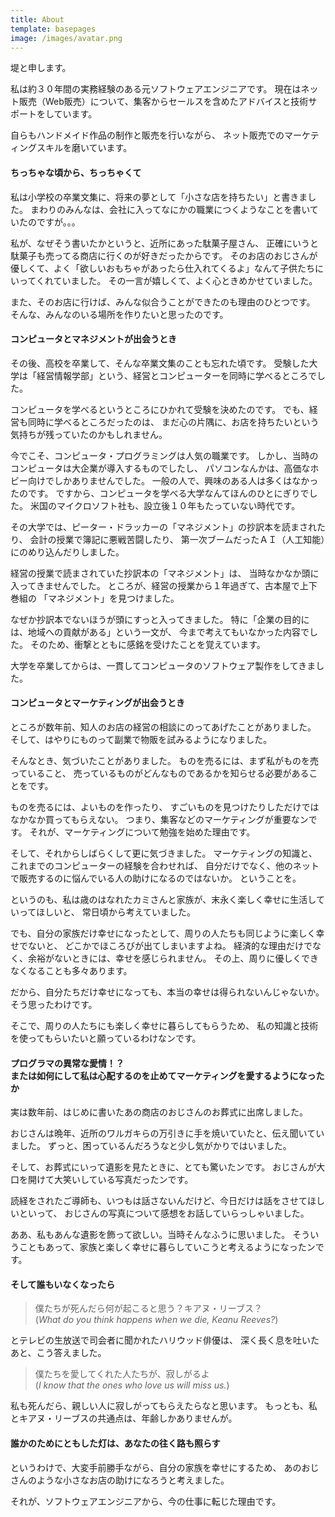 ```yaml
---
title: About
template: basepages
image: /images/avatar.png
---
```


堤と申します。

私は約３０年間の実務経験のある元ソフトウェアエンジニアです。
現在はネット販売（Web販売）について、集客からセールスを含めたアドバイスと技術サポートをしています。

<center>
  <Avatar url='/images/avatar.png' diameter='128px' />
</center>

自らもハンドメイド作品の制作と販売を行いながら、
ネット販売でのマーケティングスキルを磨いています。

#### ちっちゃな頃から、ちっちゃくて

私は小学校の卒業文集に、将来の夢として「小さな店を持ちたい」と書きました。
まわりのみんなは、会社に入ってなにかの職業につくようなことを書いていたのですが。。。

私が、なぜそう書いたかというと、近所にあった駄菓子屋さん、
正確にいうと駄菓子も売ってる商店に行くのが好きだったからです。
そのお店のおじさんが優しくて、よく「欲しいおもちゃがあったら仕入れてくるよ」なんて子供たちにいってくれていました。
その一言が嬉しくて、よく心ときめかせていました。

また、そのお店に行けば、みんな似合うことができたのも理由のひとつです。
そんな、みんなのいる場所を作りたいと思ったのです。

#### コンピュータとマネジメントが出会うとき

その後、高校を卒業して、そんな卒業文集のことも忘れた頃です。
受験した大学は「経営情報学部」という、経営とコンピューターを同時に学べるところでした。

コンピュータを学べるというところにひかれて受験を決めたのです。
でも、経営も同時に学べるところだったのは、
まだ心の片隅に、お店を持ちたいという気持ちが残っていたのかもしれません。

今でこそ、コンピュータ・プログラミングは人気の職業です。
しかし、当時のコンピュータは大企業が導入するものでしたし、
パソコンなんかは、高価なホビー向けでしかありませんでした。
一般の人で、興味のある人は多くはなかったのです。
ですから、コンピュータを学べる大学なんてほんのひとにぎりでした。
米国のマイクロソフト社も、設立後１０年もたっていない時代です。

その大学では、ピーター・ドラッカーの「マネジメント」の抄訳本を読まされたり、
会計の授業で簿記に悪戦苦闘したり、
第一次ブームだったＡＩ（人工知能）にのめり込んだりしました。

経営の授業で読まされていた抄訳本の「マネジメント」は、
当時なかなか頭に入ってきませんでした。
ところが、経営の授業から１年過ぎて、古本屋で上下巻組の
「マネジメント」を見つけました。

なぜか抄訳本でないほうが頭にすっと入ってきました。
特に「企業の目的には、地域への貢献がある」という一文が、
今まで考えてもいなかった内容でした。
そのため、衝撃とともに感銘を受けたことを覚えています。

大学を卒業してからは、一貫してコンピュータのソフトウェア製作をしてきました。

#### コンピュータとマーケティングが出会うとき

ところが数年前、知人のお店の経営の相談にのってあげたことがありました。
そして、はやりにものって副業で物販を試みるようになりました。

そんなとき、気づいたことがありました。
ものを売るには、まず私がものを売っていること、
売っているものがどんなものであるかを知らせる必要があることをです。

ものを売るには、よいものを作ったり、
すごいものを見つけたりしただけではなかなか買ってもらえない。
つまり、集客などのマーケティングが重要なンです。
それが、マーケティングについて勉強を始めた理由です。

そして、それからしばらくして更に気づきました。
マーケティングの知識と、これまでのコンピューターの経験を合わせれば、
自分だけでなく、他のネットで販売するのに悩んでいる人の助けになるのではないか。
ということを。

というのも、私は歳のはなれたカミさんと家族が、末永く楽しく幸せに生活していってほしいと、
常日頃から考えていました。

でも、自分の家族だけ幸せになったとして、周りの人たちも同じように楽しく幸せでないと、
どこかでほころびが出てしまいますよね。
経済的な理由だけでなく、余裕がないときには、幸せを感じられません。
その上、周りに優しくできなくなることも多々あります。

だから、自分たちだけ幸せになっても、本当の幸せは得られないんじゃないか。
そう思ったわけです。

そこで、周りの人たちにも楽しく幸せに暮らしてもらうため、
私の知識と技術を使ってもらいたいと願っているわけなンです。

#### プログラマの異常な愛情！？<br/>または如何にして私は心配するのを止めてマーケティングを愛するようになったか

実は数年前、はじめに書いたあの商店のおじさんのお葬式に出席しました。

おじさんは晩年、近所のワルガキらの万引きに手を焼いていたと、伝え聞いていました。
ずっと、困っているんだろうなと少し気がかりではいました。

そして、お葬式にいって遺影を見たときに、とても驚いたンです。
おじさんが大口を開けて大笑いしている写真だったンです。

読経をされたご導師も、いつもは話さないんだけど、今日だけは話をさせてほしいといって、
おじさんの写真について感想をお話していらっしゃいました。

ああ、私もあんな遺影を飾って欲しい。当時そんなふうに思いました。
そういうこともあって、家族と楽しく幸せに暮らしていこうと考えるようになったンです。

#### そして誰もいなくなったら

>    僕たちが死んだら何が起こると思う？キアヌ・リーブス？<br/>
>    (_What do you think happens when we die, Keanu Reeves?_)

とテレビの生放送で司会者に聞かれたハリウッド俳優は、
深く長く息を吐いたあと、こう答えました。

>    僕たちを愛してくれた人たちが、寂しがるよ<br/>
>    (_I know that the ones who love us will miss us._)

私も死んだら、親しい人に寂しがってもらえたらなと思います。
もっとも、私とキアヌ・リーブスの共通点は、年齢しかありませんが。

#### 誰かのためにともした灯は、あなたの往く路も照らす

というわけで、大変手前勝手ながら、自分の家族を幸せにするため、
あのおじさんのような小さなお店の助けになろうと考えました。

それが、ソフトウェアエンジニアから、今の仕事に転じた理由です。
